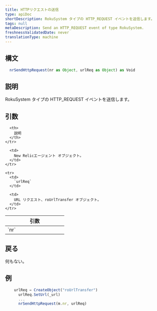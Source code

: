 ```yaml
---
title: HTTPリクエストの送信
type: apiDoc
shortDescription: RokuSystem タイプの HTTP_REQUEST イベントを送信します。
tags: null
metaDescription: Send an HTTP_REQUEST event of type RokuSystem.
freshnessValidatedDate: never
translationType: machine
---
```


## 構文

```js
  nrSendHttpRequest(nr as Object, urlReq as Object) as Void
```

## 説明

RokuSystem タイプの HTTP\_REQUEST イベントを送信します。

## 引数

<table>
  <thead>
    <tr>
      <th width="25%">
        引数
      </th>

      <th>
        説明
      </th>
    </tr>
  </thead>

  <tbody>
    <tr>
      <td>
        `nr`
      </td>

      <td>
        New Relicエージェント オブジェクト。
      </td>
    </tr>

    <tr>
      <td>
        `urlReq`
      </td>

      <td>
        URL リクエスト、roUrlTransfer オブジェクト。
      </td>
    </tr>
  </tbody>
</table>

## 戻る

何もない。

## 例

```js
  	urlReq = CreateObject("roUrlTransfer")
	  urlReq.SetUrl(_url)
	  ...
	  nrSendHttpRequest(m.nr, urlReq)
```